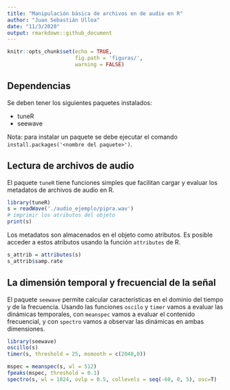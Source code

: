 ```yaml
---
title: "Manipulación básica de archivos en de audio en R"
author: "Juan Sebastián Ulloa"
date: "11/3/2020"
output: rmarkdown::github_document
---
```


```r
knitr::opts_chunk$set(echo = TRUE,
                      fig.path = 'figuras/',
                      warning = FALSE)
```
## Dependencias

Se deben tener los siguientes paquetes instalados:

- tuneR
- seewave

Nota: para instalar un paquete se debe ejecutar el comando `install.packages('<nombre del paquete>')`.

## Lectura de archivos de audio

El paquete `tuneR` tiene funciones simples que facilitan cargar y evaluar los metadatos de archivos de audio en R.

```r
library(tuneR)
s = readWave('./audio_ejemplo/pipra.wav')
# imprimir los atributos del objeto
print(s)
```

Los metadatos son almacenados en el objeto como atributos. Es posible acceder a estos atributos usando la función `attributes` de R.

```r
s_attrib = attributes(s)  
s_attrib$samp.rate
```

## La dimensión temporal y frecuencial de la señal

El paquete `seewave` permite calcular características en el dominio del tiempo y de la frecuencia. Usando las funciones `oscilo` y `timer` vamos a evaluar las dinámicas temporales, con `meanspec` vamos a evaluar el contenido frecuencial, y con `spectro` vamos a observar las dinámicas en ambas dimensiones.

```r
library(seewave)
oscillo(s)
timer(s, threshold = 25, msmooth = c(2048,0))
```

```r
mspec = meanspec(s, wl = 512)
fpeaks(mspec, threshold = 0.1)
spectro(s, wl = 1024, ovlp = 0.5, collevels = seq(-60, 0, 5), osc=T)
```
